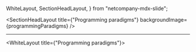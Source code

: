   WhiteLayout,
  SectionHeadLayout,
} from "netcompany-mdx-slide";


<SectionHeadLayout
  title={"Programming paradigms"}
  backgroundImage={programmingParadigms}
/>

---

<WhiteLayout title={"Programming paradigms"}>

</WhiteLayout>
